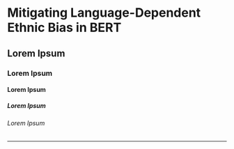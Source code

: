 
# Mitigating Language-Dependent Ethnic Bias in BERT

## Lorem Ipsum

### Lorem Ipsum

#### Lorem Ipsum

##### Lorem Ipsum

###### Lorem Ipsum

---

<StackedBar />
